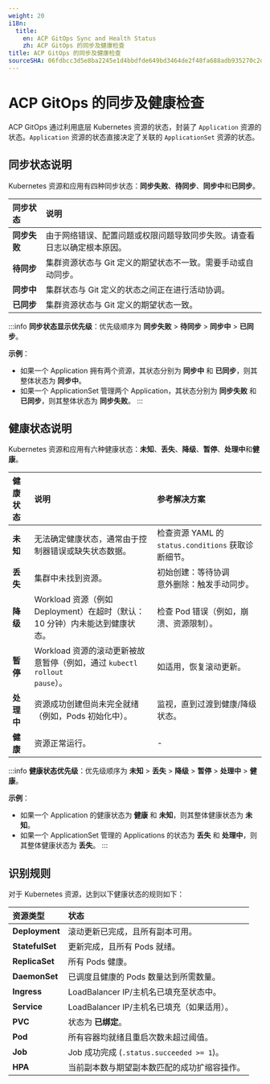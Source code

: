 ```yaml
---
weight: 20
i18n:
  title:
    en: ACP GitOps Sync and Health Status
    zh: ACP GitOps 的同步及健康检查
title: ACP GitOps 的同步及健康检查
sourceSHA: 06fdbcc3d5e8ba2245e1d4bbdfde649bd3464de2f48fa688adb935270c2dd81d
---
```


# ACP GitOps 的同步及健康检查

ACP GitOps 通过利用底层 Kubernetes 资源的状态，封装了 `Application` 资源的状态。`Application` 资源的状态直接决定了关联的 `ApplicationSet` 资源的状态。

## 同步状态说明

Kubernetes 资源和应用有四种同步状态：**同步失败**、**待同步**、**同步中**和**已同步**。

| **同步状态**   | **说明**                                                                                                                |
| :----- | :------------------------------------------------------------------------------------------------------------------- |
| **同步失败** | 由于网络错误、配置问题或权限问题导致同步失败。请查看日志以确定根本原因。                              |
| **待同步**   | 集群资源状态与 Git 定义的期望状态不一致。需要手动或自动同步。                                              |
| **同步中**   | 集群状态与 Git 定义的状态之间正在进行活动协调。                                                             |
| **已同步**   | 集群资源状态与 Git 定义的期望状态一致。                                                              |

:::info
**同步状态显示优先级**：优先级顺序为 **同步失败** > **待同步** > **同步中** > **已同步**。

**示例**：

- 如果一个 Application 拥有两个资源，其状态分别为 **同步中** 和 **已同步**，则其整体状态为 **同步中**。
- 如果一个 ApplicationSet 管理两个 Application，其状态分别为 **同步失败** 和 **已同步**，则其整体状态为 **同步失败**。
:::

## 健康状态说明

Kubernetes 资源和应用有六种健康状态：**未知**、**丢失**、**降级**、**暂停**、**处理中**和**健康**。

| **健康状态**   | **说明**                                                                                                   | **参考解决方案**                                                                     |
| :----- | :-------------------------------------------------------------------------------------------------------- | :----------------------------------------------------------------------------------- |
| **未知** | 无法确定健康状态，通常由于控制器错误或缺失状态数据。                                                      | 检查资源 YAML 的 `status.conditions` 获取诊断细节。                                       |
| **丢失** | 集群中未找到资源。                                                                                          | 初始创建：等待协调 <br /> 意外删除：触发手动同步。                                       |
| **降级** | Workload 资源（例如 Deployment）在超时（默认：10 分钟）内未能达到健康状态。                     | 检查 Pod 错误（例如，崩溃、资源限制）。                                              |
| **暂停** | Workload 资源的滚动更新被故意暂停（例如，通过 <code>kubectl rollout pause</code>）。 | 如适用，恢复滚动更新。                                                              |
| **处理中** | 资源成功创建但尚未完全就绪（例如，Pods 初始化中）。                                                 | 监视，直到过渡到健康/降级状态。                                                     |
| **健康** | 资源正常运行。                                                                                           | -                                                                                      |

:::info
**健康状态优先级**：优先级顺序为 **未知** > **丢失** > **降级** > **暂停** > **处理中** > **健康**。

**示例**：

- 如果一个 Application 的健康状态为 **健康** 和 **未知**，则其整体健康状态为 **未知**。
- 如果一个 ApplicationSet 管理的 Applications 的状态为 **丢失** 和 **处理中**，则其整体健康状态为 **丢失**。
:::

## 识别规则

对于 Kubernetes 资源，达到以下健康状态的规则如下：

| **资源类型**   | **状态**                                                                      |
| :----- | :--------------------------------------------------------------------------- |
| **Deployment**    | 滚动更新已完成，且所有副本可用。                                           |
| **StatefulSet**   | 更新完成，且所有 Pods 就绪。                                               |
| **ReplicaSet**    | 所有 Pods 健康。                                                             |
| **DaemonSet**     | 已调度且健康的 Pods 数量达到所需数量。                                       |
| **Ingress**       | LoadBalancer IP/主机名已填充至状态中。                                        |
| **Service**       | LoadBalancer IP/主机名已填充（如果适用）。                                  |
| **PVC**           | 状态为 **已绑定**。                                                           |
| **Pod**           | 所有容器均就绪且重启次数未超过阈值。                                        |
| **Job**           | Job 成功完成 (`.status.succeeded >= 1`)。                                     |
| **HPA**           | 当前副本数与期望副本数匹配的成功扩缩容操作。                                     |
